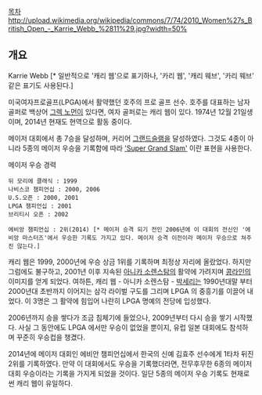 [[목차]]
http://upload.wikimedia.org/wikipedia/commons/7/74/2010_Women%27s_British_Open_-_Karrie_Webb_%2811%29.jpg?width=50%
== 개요 ==
Karrie Webb [* 일반적으로 '캐리 웹'으로 표기하나, '카리 웹', '캐리 웨브', '카리 웨브' 같은 표기도 사용된다.]

미국여자프로골프(LPGA)에서 활약했던 호주의 프로 골프 선수. 호주를 대표하는 남자 골퍼로 백상어 [[그렉 노먼]]이 있다면, 여자 골퍼로는 캐리 웹이 있다. 
1974년 12월 21일생이며, 2014년 현재도 현역으로 활동 중이다.

메이저 대회에서 총 7승을 달성하며, 커리어 [[그랜드슬램]]을 달성하였다. 그것도 4종이 아니라 5종의 메이저 우승을 기록함에 따라 [http://en.wikipedia.org/wiki/Grand_Slam_(golf)#Women.27s_Career_Grand_Slam 'Super Grand Slam'] 이란 표현을 사용한다. 

메이저 우승 경력
 뒤 모리에 클래식 : 1999
 나비스코 챔피언십 : 2000, 2006
 U.S.오픈 : 2000, 2001
 LPGA 챔피언십 : 2001
 브리티시 오픈 : 2002

 에비앙 챔피언십 : 2위(2014) [* 메이저 승격 되기 전인 2006년에 이 대회의 전신인 '에비앙 마스터즈'에서 우승한 기록도 가지고 있다. 메이저 승격 이전이라 메이저 우승으로 쳐주진 않는다.]

캐리 웹은 1999, 2000년에 우승 상금 1위를 기록하며 최정상 자리에 올랐었다. 하지만 그럼에도 불구하고, 2001년 이후 지속된 [[아니카 소렌스탐]]의 활약에 가려지며 [[콩라인]]의 이미지를 얻게 되었다. 여하튼, 캐리 웹 - 아니카 소렌스탐 - [[박세리]]는 1990년대말 부터 2000년대 초반까지 이어지는 삼각 라이벌 구도를 그리며 LPGA 의 중흥기를 이끌어 내었다. 이 3명은 그 활약에 힘입어 나란히 LPGA 명예의 전당에 입성했다.

2006년까지 승을 쌓다가 조금 침체기에 들었으나, 2009년부터 다시 승을 쌓기 시작했다. 사실 그 동안에도 LPGA 에서만 우승이 없었을 뿐이지, 유럽 일본 대회에도 참석하며 꾸준히 우승컵을 챙겼다.

2014년에 메이저 대회인 에비안 챔피언십에서 한국의 신예 김효주 선수에게 1타차 뒤진 2위를 기록하였다. 만약 이 대회에서도 우승을 기록했더라면, 전무후무한 6종의 메이저 대회 우승이라는 기록을 가지게 되었을 것이다. 일단 5종의 메이저 우승 기록도 현재로썬 캐리 웹이 유일하다.
